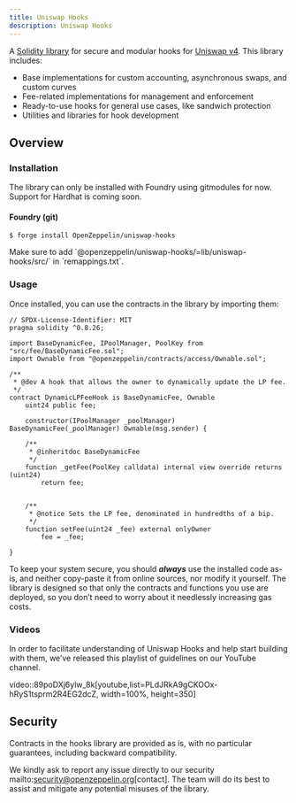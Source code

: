 ```yaml
---
title: Uniswap Hooks
description: Uniswap Hooks
---
```


A [Solidity library](https://github.com/OpenZeppelin/uniswap-hooks) for secure and modular hooks for [Uniswap v4](https://docs.uniswap.org/contracts/v4/overview). This library includes:

* Base implementations for custom accounting, asynchronous swaps, and custom curves
* Fee-related implementations for management and enforcement
* Ready-to-use hooks for general use cases, like sandwich protection
* Utilities and libraries for hook development

## Overview

### Installation

The library can only be installed with Foundry using gitmodules for now. Support for Hardhat is coming soon.

#### Foundry (git)

```console
$ forge install OpenZeppelin/uniswap-hooks
```

<Callout>
Make sure to add `@openzeppelin/uniswap-hooks/=lib/uniswap-hooks/src/` in `remappings.txt`.
</Callout>

### Usage

Once installed, you can use the contracts in the library by importing them:

```solidity
// SPDX-License-Identifier: MIT
pragma solidity ^0.8.26;

import BaseDynamicFee, IPoolManager, PoolKey from "src/fee/BaseDynamicFee.sol";
import Ownable from "@openzeppelin/contracts/access/Ownable.sol";

/**
 * @dev A hook that allows the owner to dynamically update the LP fee.
 */
contract DynamicLPFeeHook is BaseDynamicFee, Ownable 
    uint24 public fee;

    constructor(IPoolManager _poolManager) BaseDynamicFee(_poolManager) Ownable(msg.sender) {

    /**
     * @inheritdoc BaseDynamicFee
     */
    function _getFee(PoolKey calldata) internal view override returns (uint24) 
        return fee;
    

    /**
     * @notice Sets the LP fee, denominated in hundredths of a bip.
     */
    function setFee(uint24 _fee) external onlyOwner 
        fee = _fee;
    
}
```

To keep your system secure, you should ***always*** use the installed code as-is, and neither copy-paste it from online sources, nor modify it yourself. The library is designed so that only the contracts and functions you use are deployed, so you don’t need to worry about it needlessly increasing gas costs.

### Videos
In order to facilitate understanding of Uniswap Hooks and help start building with them, we’ve released this playlist of guidelines on our YouTube channel.

video::89poDXj6ylw_8k[youtube,list=PLdJRkA9gCKOOx-hRyS1tsprm2R4EG2dcZ, width=100%, height=350]

## Security

Contracts in the hooks library are provided as is, with no particular guarantees, including backward compatibility.

We kindly ask to report any issue directly to our security mailto:security@openzeppelin.org[contact]. The team will do its best to assist and mitigate any potential misuses of the library.
